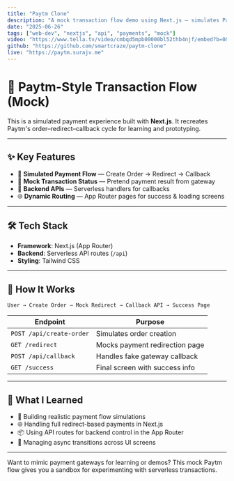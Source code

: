 ```yaml
---
title: "Paytm Clone"
description: "A mock transaction flow demo using Next.js — simulates Paytm-style payments with full order, redirect, and callback logic."
date: "2025-06-26"
tags: ["web-dev", "nextjs", "api", "payments", "mock"]
video: "https://www.tella.tv/video/cmbqd5mpb00000bl52thb4njf/embed?b=0&title=0&a=0&loop=0&t=0&muted=0&wt=0"
github: "https://github.com/smartcraze/paytm-clone"
live: "https://paytm.surajv.me"
---
```


# 💸 Paytm-Style Transaction Flow (Mock)

<Note type="info">
  This is a simulated payment experience built with <strong>Next.js</strong>. It recreates Paytm's order–redirect–callback cycle for learning and prototyping.
</Note>

---

## ✨ Key Features

- 🔁 **Simulated Payment Flow** — Create Order → Redirect → Callback  
- 🧾 **Mock Transaction Status** — Pretend payment result from gateway  
- 📩 **Backend APIs** — Serverless handlers for callbacks  
- 🌐 **Dynamic Routing** — App Router pages for success & loading screens  

---

## 🛠 Tech Stack

- **Framework**: Next.js (App Router)
- **Backend**: Serverless API routes (`/api`)
- **Styling**: Tailwind CSS

---

## 🧱 How It Works

```plaintext
User → Create Order → Mock Redirect → Callback API → Success Page
````

| Endpoint                 | Purpose                        |
| ------------------------ | ------------------------------ |
| `POST /api/create-order` | Simulates order creation       |
| `GET /redirect`          | Mocks payment redirection page |
| `POST /api/callback`     | Handles fake gateway callback  |
| `GET /success`           | Final screen with success info |

---

## 🧠 What I Learned

* 🧩 Building realistic payment flow simulations
* 🌐 Handling full redirect-based payments in Next.js
* 📦 Using API routes for backend control in the App Router
* 🔁 Managing async transitions across UI screens

---

Want to mimic payment gateways for learning or demos? This mock Paytm flow gives you a sandbox for experimenting with serverless transactions.
